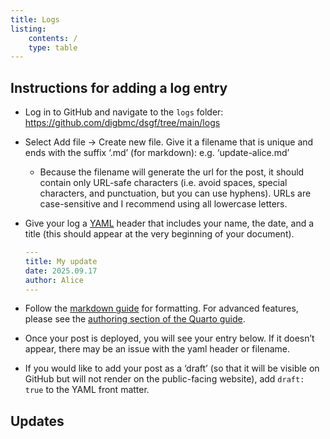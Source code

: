 ```yaml
---
title: Logs
listing:
    contents: /
    type: table
---
```


## Instructions for adding a log entry

- Log in to GitHub and navigate to the `logs` folder: [https://github.com/digbmc/dsgf/tree/main/logs](https://github.com/digbmc/dsgf/tree/main/logs)
- Select Add file -> Create new file. Give it a filename that is unique and ends with the suffix '.md' (for markdown): e.g. 'update-alice.md'
  - Because the filename will generate the url for the post, it should contain only URL-safe characters (i.e. avoid spaces, special characters, and punctuation, but you can use hyphens). URLs are case-sensitive and I recommend using all lowercase letters.
- Give your log a [YAML](https://yaml.org/) header that includes your name, the date, and a title (this should appear at the very beginning of your document).

    ```yaml
    ---
    title: My update
    date: 2025.09.17
    author: Alice
    ---

    ```
- Follow the [markdown guide](../resources/markdown-guide.md) for formatting. For advanced features, please see the [authoring section of the Quarto guide](https://quarto.org/docs/authoring/markdown-basics.html).
- Once your post is deployed, you will see your entry below. If it doesn't appear, there may be an issue with the yaml header or filename.
- If you would like to add your post as a 'draft' (so that it will be visible on GitHub but will not render on the public-facing website), add `draft: true` to the YAML front matter.

## Updates